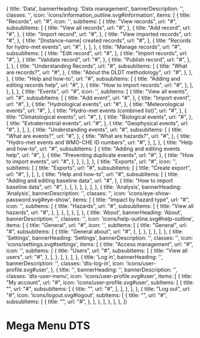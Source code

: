
  {
    title: 'Data',
    bannerHeading: 'Data management',
    bannerDescription: '',
    classes: '',
    icon: 'icons/information_outline.svg#information',
    items: [
      {
        title: "Records",
        url: "#",
        icon: '',
        subItems: [
          {
            title: "View records",
            url: "#",
            subsubItems: [
              {
                title: "View all records",
                url: "#",
              },
              {
                title: "Add record",
                url: "#",
              },
              {
                title: "Import record",
                url: "#",
              },
              {
                title: "View imported records",
                url: "#",
              },
              {
                title: "[Instance-name] created records",
                url: "#",
              },
              {
                title: "Records for hydro-met events",
                url: "#",
              },
            ],
          },
          {
            title: "Manage records",
            url: "#",
            subsubItems: [
              {
                title: "Edit record",
                url: "#",
              },
              {
                title: "Import records",
                url: "#",
              },
              {
                title: "Validate record",
                url: "#",
              },
              {
                title: "Publish record",
                url: "#",
              },
            ],
          },
          {
            title: "Understanding Records",
            url: "#",
            subsubItems: [
              {
                title: "What are records?",
                url: "#",
              },
              {
                title: "About the DLDT methodology",
                url: "#",
              },
            ],
          },
          {
            title: "Help and how-to",
            url: "#",
            subsubItems: [
              {
                title: "Adding and editing records help",
                url: "#",
              },
              {
                title: "How to import records",
                url: "#",
              },
            ],
          },
        ],
      },
      {
        title: "Events",
        url: "#",
        icon: '',
        subItems: [
          {
            title: "View all events",
            url: "#",
            subsubItems: [
              {
                title: "Add event",
                url: "#",
              },
              {
                title: "Import event",
                url: "#",
              },
              {
                title: "Hydrological events",
                url: "#",
              },
              {
                title: "Meteorological events",
                url: "#",
              },
              {
                title: "Hydro-met events (combined list)",
                url: "#",
              },
              {
                title: "Climatological events",
                url: "#",
              },
              {
                title: "Biological events",
                url: "#",
              },
              {
                title: "Extraterrestrial events",
                url: "#",
              },
              {
                title: "Geophysical events",
                url: "#",
              },
            ],
          },
          {
            title: "Understanding events",
            url: "#",
            subsubItems: [
              {
                title: "What are events?",
                url: "#",
              },
              {
                title: "What are hazards?",
                url: "#",
              },
              {
                title: "Hydro-met events and WMO-CHE ID numbers",
                url: "#",
              },
            ],
          },
          {
            title: "Help and how-to",
            url: "#",
            subsubItems: [
              {
                title: "Adding and editing events help",
                url: "#",
              },
              {
                title: "Preventing duplicate events",
                url: "#",
              },
              {
                title: "How to import events",
                url: "#",
              },
            ],
          },
        ],
      },
      {
        title: "Exports",
        url: "#",
        icon: '',
        subItems: [
          {
            title: "Exports",
            url: "#",
            subsubItems: [
              {
                title: "Create export",
                url: "#",
              },
            ],
          },
          {
            title: "Help and how-to",
            url: "#",
            subsubItems: [
              {
                title: "Adding and editing baseline data",
                url: "#",
              },
              {
                title: "How to import baseline data",
                url: "#",
              },
            ],
          },
        ],
      },
    ],
  },
  {
    title: 'Analysis',
    bannerHeading: 'Analysis',
    bannerDescription: '',
    classes: '',
    icon: 'icons/eye-show-password.svg#eye-show',
    items: [
      {
        title: "Impact by hazard type",
        url: "#",
        icon: '',
        subItems: [
          {
            title: "Hazards",
            url: "#",
            subsubItems: [
              {
                title: "View all hazards",
                url: "#",
              },
            ],
          },
        ],
      },
    ],
  },
  {
    title: 'About',
    bannerHeading: 'About',
    bannerDescription: '',
    classes: '',
    icon: 'icons/help-outline.svg#help-outline',
    items: [
      {
        title: "General",
        url: "#",
        icon: '',
        subItems: [
          {
            title: "General",
            url: "#",
            subsubItems: [
              {
                title: "General about",
                url: "#",
              },
            ],
          },
        ],
      },
    ],
  },
  {
    title: 'Settings',
    bannerHeading: 'Settings',
    bannerDescription: '',
    classes: '',
    icon: 'icons/settings.svg#settings',
    items: [
      {
        title: "Access management",
        url: "#",
        icon: '',
        subItems: [
          {
            title: "Users",
            url: "#",
            subsubItems: [
              {
                title: "View all users",
                url: "#",
              },
            ],
          },
        ],
      },
    ],
  },
  {
    title: 'Log in',
    bannerHeading: '',
    bannerDescription: '',
    classes: 'dts-log-in',
    icon: 'icons/user-profile.svg#user',
  },
  {
    title: '',
    bannerHeading: '',
    bannerDescription: '',
    classes: 'dts-user-menu',
    icon: 'icons/user-profile.svg#user',
    items: [
      {
        title: "My account",
        url: "#",
        icon: 'icons/user-profile.svg#user',
        subItems: [
          {
            title: "",
            url: "#",
            subsubItems: [
              {
                title: "",
                url: "#",
              },
            ],
          },
        ],
      },
      {
        title: "Log out",
        url: "#",
        icon: 'icons/logout.svg#logout',
        subItems: [
          {
            title: "",
            url: "#",
            subsubItems: [
              {
                title: "",
                url: "#",
              },
            ],
          },
        ],
      },
    ],
  },
])

<Meta title="Components/MegaMenuDts/MegaMenuDts" argTypes={{}} />

# Mega Menu DTS

<MegaMenuDts delay={600} sections={sections()} />